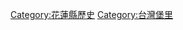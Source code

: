 {{Catnav|頁面分類|歷史|...|台灣清治時期|台灣清治時期行政區劃|台灣堡里}}
{{Catnav|頁面分類|歷史|...|台灣日治時期|台灣日治時期政治|台灣日治時期行政區劃|台灣堡里}}
{{Catnav|頁面分類|歷史|...|台灣日治時期|台灣日治時期政治|台灣日治時期行政區劃|台灣日治時期的廳|花蓮港廳}}
{{Catnav|頁面分類|歷史|...|台灣日治時期|台灣日治時期政治|台灣日治時期行政區劃|台灣日治時期的廳|臺東廳 (1897年-1909年)}}
{{Catnav|頁面分類|歷史|...|台灣日治時期|台灣日治時期政治|台灣日治時期行政區劃|台灣日治時期行政區劃 (1909年-1920年)|臺東廳 (1909年-1920年)}}
{{Catnav|頁面分類|歷史|...|台灣歷史|台灣各地歷史|花蓮縣歷史}}
{{Catnav|頁面分類|地理|...|中華民國行政區劃|中華民國各省行政區劃|臺灣行政區劃|花蓮縣|花蓮縣歷史}}
{{catmore}}

[[Category:花蓮縣歷史|Category:花蓮縣歷史]]
[[Category:台灣堡里|Category:台灣堡里]]